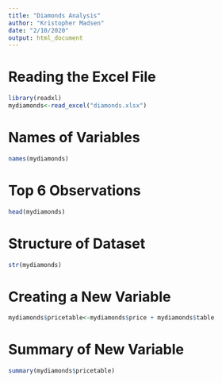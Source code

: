 ```yaml
---
title: "Diamonds Analysis"
author: "Kristopher Madsen"
date: "2/10/2020"
output: html_document
---
```


# Reading the Excel File

```r
library(readxl)
mydiamonds<-read_excel("diamonds.xlsx")
```

# Names of Variables
```r
names(mydiamonds)
```

# Top 6 Observations
```r
head(mydiamonds)
```

# Structure of Dataset
```r
str(mydiamonds)
```

# Creating a New Variable
```r
mydiamonds$pricetable<-mydiamonds$price + mydiamonds$table
```

# Summary of New Variable
```r
summary(mydiamonds$pricetable)
```



